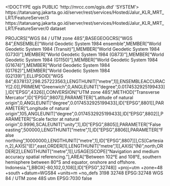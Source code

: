 <!DOCTYPE qgis PUBLIC 'http://mrcc.com/qgis.dtd' 'SYSTEM'>
<qgis version="3.28.6-Firenze">
  <identifier>https://tataruang.jakarta.go.id/server/rest/services/Hosted/Jalur_KLR_MRT_LRT/FeatureServer/3</identifier>
  <parentidentifier>https://tataruang.jakarta.go.id/server/rest/services/Hosted/Jalur_KLR_MRT_LRT/FeatureServer/0</parentidentifier>
  <language></language>
  <type>dataset</type>
  <title>Jalur LRT</title>
  <abstract></abstract>
  <links>
    <link name="Source" format="" mimeType="" size="" description="" type="WWW:LINK" url="https://tataruang.jakarta.go.id/server/rest/services/Hosted/Jalur_KLR_MRT_LRT/FeatureServer/3"/>
  </links>
  <fees></fees>
  <encoding></encoding>
  <crs>
    <spatialrefsys nativeFormat="Wkt">
      <wkt>PROJCRS["WGS 84 / UTM zone 48S",BASEGEOGCRS["WGS 84",ENSEMBLE["World Geodetic System 1984 ensemble",MEMBER["World Geodetic System 1984 (Transit)"],MEMBER["World Geodetic System 1984 (G730)"],MEMBER["World Geodetic System 1984 (G873)"],MEMBER["World Geodetic System 1984 (G1150)"],MEMBER["World Geodetic System 1984 (G1674)"],MEMBER["World Geodetic System 1984 (G1762)"],MEMBER["World Geodetic System 1984 (G2139)"],ELLIPSOID["WGS 84",6378137,298.257223563,LENGTHUNIT["metre",1]],ENSEMBLEACCURACY[2.0]],PRIMEM["Greenwich",0,ANGLEUNIT["degree",0.0174532925199433]],ID["EPSG",4326]],CONVERSION["UTM zone 48S",METHOD["Transverse Mercator",ID["EPSG",9807]],PARAMETER["Latitude of natural origin",0,ANGLEUNIT["degree",0.0174532925199433],ID["EPSG",8801]],PARAMETER["Longitude of natural origin",105,ANGLEUNIT["degree",0.0174532925199433],ID["EPSG",8802]],PARAMETER["Scale factor at natural origin",0.9996,SCALEUNIT["unity",1],ID["EPSG",8805]],PARAMETER["False easting",500000,LENGTHUNIT["metre",1],ID["EPSG",8806]],PARAMETER["False northing",10000000,LENGTHUNIT["metre",1],ID["EPSG",8807]]],CS[Cartesian,2],AXIS["(E)",east,ORDER[1],LENGTHUNIT["metre",1]],AXIS["(N)",north,ORDER[2],LENGTHUNIT["metre",1]],USAGE[SCOPE["Navigation and medium accuracy spatial referencing."],AREA["Between 102°E and 108°E, southern hemisphere between 80°S and equator, onshore and offshore. Indonesia."],BBOX[-80,102,0,108]],ID["EPSG",32748]]</wkt>
      <proj4>+proj=utm +zone=48 +south +datum=WGS84 +units=m +no_defs</proj4>
      <srsid>3198</srsid>
      <srid>32748</srid>
      <authid>EPSG:32748</authid>
      <description>WGS 84 / UTM zone 48S</description>
      <projectionacronym>utm</projectionacronym>
      <ellipsoidacronym>EPSG:7030</ellipsoidacronym>
      <geographicflag>false</geographicflag>
    </spatialrefsys>
  </crs>
  <extent>
    <spatial maxx="711859.25160000007599592" minz="0" minx="701697.65820000041276217" maxy="9319334.35669999942183495" dimensions="2" crs="EPSG:32748" maxz="0" miny="9295076.04230000078678131"/>
  </extent>
</qgis>

